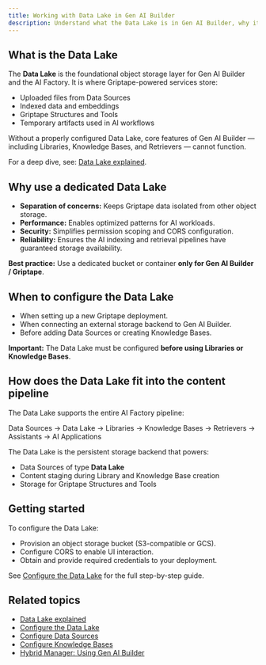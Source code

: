 ```yaml
---
title: Working with Data Lake in Gen AI Builder
description: Understand what the Data Lake is in Gen AI Builder, why it matters, and how it fits into the AI Factory content pipeline.
---
```


## What is the Data Lake

The **Data Lake** is the foundational object storage layer for Gen AI Builder and the AI Factory.
It is where Griptape-powered services store:

- Uploaded files from Data Sources
- Indexed data and embeddings
- Griptape Structures and Tools
- Temporary artifacts used in AI workflows

Without a properly configured Data Lake, core features of Gen AI Builder — including Libraries, Knowledge Bases, and Retrievers — cannot function.

For a deep dive, see: [Data Lake explained](../../../learn/explained/data-lake-explained).

## Why use a dedicated Data Lake

- **Separation of concerns:** Keeps Griptape data isolated from other object storage.
- **Performance:** Enables optimized patterns for AI workloads.
- **Security:** Simplifies permission scoping and CORS configuration.
- **Reliability:** Ensures the AI indexing and retrieval pipelines have guaranteed storage availability.

**Best practice:**
Use a dedicated bucket or container **only for Gen AI Builder / Griptape**.

## When to configure the Data Lake

- When setting up a new Griptape deployment.
- When connecting an external storage backend to Gen AI Builder.
- Before adding Data Sources or creating Knowledge Bases.

**Important:**
The Data Lake must be configured **before using Libraries or Knowledge Bases**.

## How does the Data Lake fit into the content pipeline

The Data Lake supports the entire AI Factory pipeline:

Data Sources → Data Lake → Libraries → Knowledge Bases → Retrievers → Assistants → AI Applications


The Data Lake is the persistent storage backend that powers:

- Data Sources of type **Data Lake**
- Content staging during Library and Knowledge Base creation
- Storage for Griptape Structures and Tools

## Getting started

To configure the Data Lake:

- Provision an object storage bucket (S3-compatible or GCS).
- Configure CORS to enable UI interaction.
- Obtain and provide required credentials to your deployment.

See [Configure the Data Lake](../../../how-to/gen-ai/configure-datalake) for the full step-by-step guide.

## Related topics

- [Data Lake explained](../../../learn/explained/data-lake-explained)
- [Configure the Data Lake](../../../how-to/gen-ai/configure-datalake)
- [Configure Data Sources](../data-sources)
- [Configure Knowledge Bases](../knowledge-bases)
- [Hybrid Manager: Using Gen AI Builder](../../../../hybrid-manager/ai-factory/gen-ai/builder/index)
